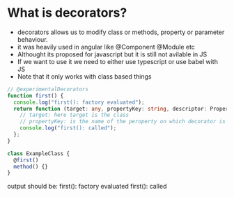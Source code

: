 
<Meta title="Typescript" />

# What is decorators?
- decorators allows us to modify class or methods, property or parameter behaviour. 
- it was heavily used in angular like @Component @Module etc
- Althought its proposed for javascript but it is still not avilable in JS 
- If we want to use it we need to either use typescript or use babel with JS 
- Note that it only works with class based things

```typescript
// @experimentalDecorators
function first() {
  console.log("first(): factory evaluated");
  return function (target: any, propertyKey: string, descriptor: PropertyDescriptor) {
    // target: here target is the class 
    // propertyKey: is the name of the peroperty on which decorator is used
    console.log("first(): called");
  };
}

class ExampleClass {
  @first()
  method() {}
}
```

output should be: 
first(): factory evaluated
first(): called